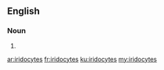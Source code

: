 ==English==

===Noun===
{{head|en|noun plural form}}

# {{plural of|iridocyte|lang=en}}

[[ar:iridocytes]]
[[fr:iridocytes]]
[[ku:iridocytes]]
[[my:iridocytes]]